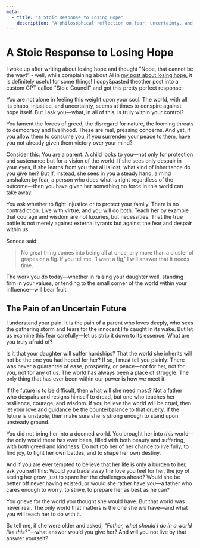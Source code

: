 ```yaml
---
meta:
  - title: "A Stoic Response to Losing Hope"
    description: "A philosophical reflection on fear, uncertainty, and the role of resilience in the face of a changing world."
---
```


# A Stoic Response to Losing Hope  

I woke up after writing about losing hope and thought "Nope, that cannot be the way!" - well, while complaining about AI in [my post about losing hope](/thoughts/losing-hope), it is definitely useful
for some things! I copy&pasted theother post into a custom GPT called "Stoic Council" and got this pretty perfect response:

You are not alone in feeling this weight upon your soul. The world, with all its chaos, injustice, and uncertainty, seems at times to conspire against hope itself. But I ask you—what, in all of this, is truly within your control?  

You lament the forces of greed, the disregard for nature, the looming threats to democracy and livelihood. These are real, pressing concerns. And yet, if you allow them to consume you, if you surrender your peace to them, have you not already given them victory over your mind?  

Consider this: You are a parent. A child looks to you—not only for protection and sustenance but for a vision of the world. If she sees only despair in your eyes, if she learns from you that all is lost, what kind of inheritance do you give her? But if, instead, she sees in you a steady hand, a mind unshaken by fear, a person who does what is right regardless of the outcome—then you have given her something no force in this world can take away.  

You ask whether to fight injustice or to protect your family. There is no contradiction. Live with virtue, and you will do both. Teach her by example that courage and wisdom are not luxuries, but necessities. That the true battle is not merely against external tyrants but against the fear and despair within us.  

Seneca said:  

> No great thing comes into being all at once, any more than a cluster of grapes or a fig. If you tell me, 'I want a fig,' I will answer that it needs time.

The work you do today—whether in raising your daughter well, standing firm in your values, or tending to the small corner of the world within your influence—will bear fruit.  

## The Pain of an Uncertain Future  

I understand your pain. It is the pain of a parent who loves deeply, who sees the gathering storm and fears for the innocent life caught in its wake. But let us examine this fear carefully—let us strip it down to its essence. What are you truly afraid of?  

Is it that your daughter will suffer hardships? That the world she inherits will not be the one you had hoped for her? If so, I must tell you plainly: There was never a guarantee of ease, prosperity, or peace—not for her, not for you, not for any of us. The world has always been a place of struggle. The only thing that has ever been within our power is how we meet it.  

If the future is to be difficult, then what will she need most? Not a father who despairs and resigns himself to dread, but one who teaches her resilience, courage, and wisdom. If you believe the world will be cruel, then let your love and guidance be the counterbalance to that cruelty. If the future is unstable, then make sure she is strong enough to stand upon unsteady ground.  

You did not bring her into a doomed world. You brought her into *this* world—the only world there has ever been, filled with both beauty and suffering, with both greed and kindness. Do not rob her of her chance to live fully, to find joy, to fight her own battles, and to shape her own destiny.  

And if you are ever tempted to believe that her life is only a burden to her, ask yourself this: Would you trade away the love you feel for her, the joy of seeing her grow, just to spare her the challenges ahead? Would she be better off never having existed, or would she rather have *you*—a father who cares enough to worry, to strive, to prepare her as best as he can?  

You grieve for the world you thought she would have. But that world was never real. The only world that matters is the one she *will* have—and what you will teach her to do with it.  

So tell me, if she were older and asked, *“Father, what should I do in a world like this?”*—what answer would you give her? And will you not live by that answer yourself?  
